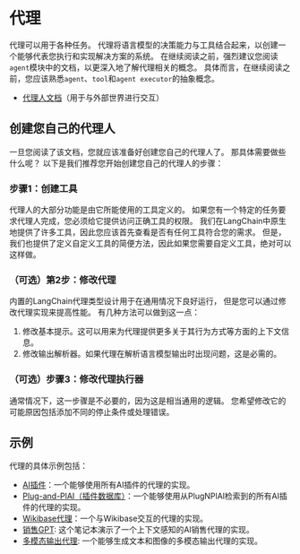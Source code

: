 # 代理

代理可以用于各种任务。
代理将语言模型的决策能力与工具结合起来，以创建一个能够代表您执行和实现解决方案的系统。
在继续阅读之前，强烈建议您阅读`agent`模块中的文档，以更深入地了解代理相关的概念。
具体而言，在继续阅读之前，您应该熟悉`agent`、`tool`和`agent executor`的抽象概念。

- [代理人文档](/docs/modules/agents.html)（用于与外部世界进行交互）

## 创建您自己的代理人

一旦您阅读了该文档，您就应该准备好创建您自己的代理人了。
那具体需要做些什么呢？
以下是我们推荐您开始创建您自己的代理人的步骤：

### 步骤1：创建工具

代理人的大部分功能是由它所能使用的工具定义的。
如果您有一个特定的任务要求代理人完成，您必须给它提供访问正确工具的权限。
我们在LangChain中原生地提供了许多工具，因此您应该首先查看是否有任何工具符合您的需求。
但是，我们也提供了定义自定义工具的简便方法，因此如果您需要自定义工具，绝对可以这样做。

### （可选）第2步：修改代理

内置的LangChain代理类型设计用于在通用情况下良好运行，
但是您可以通过修改代理实现来提高性能。
有几种方法可以做到这一点：

1. 修改基本提示。这可以用来为代理提供更多关于其行为方式等方面的上下文信息。
2. 修改输出解析器。如果代理在解析语言模型输出时出现问题，这是必需的。

### （可选）步骤3：修改代理执行器

通常情况下，这一步骤是不必要的，因为这是相当通用的逻辑。
您希望修改它的可能原因包括添加不同的停止条件或处理错误。

## 示例

代理的具体示例包括：

- [AI插件](./custom_agent_with_plugin_retrieval.html)：一个能够使用所有AI插件的代理的实现。
- [Plug-and-PlAI（插件数据库）](./custom_agent_with_plugin_retrieval_using_plugnplai.html)：一个能够使用从PlugNPlAI检索到的所有AI插件的代理的实现。
- [Wikibase代理](./wikibase_agent.html)：一个与Wikibase交互的代理的实现。
- [销售GPT](./sales_agent_with_context.html): 这个笔记本演示了一个上下文感知的AI销售代理的实现。
- [多模态输出代理](./multi_modal_output_agent.html): 一个能够生成文本和图像的多模态输出代理的实现。
